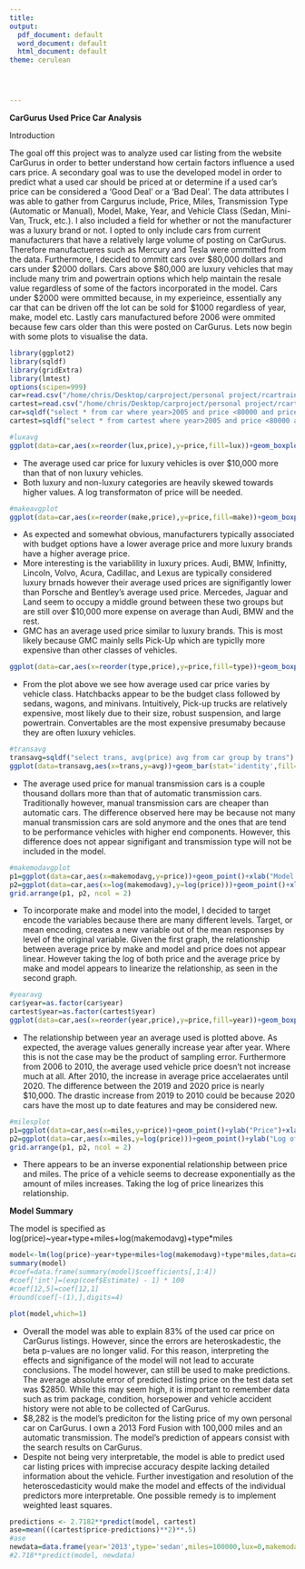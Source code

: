 ```yaml
---
title: 
output:
  pdf_document: default
  word_document: default
  html_document: default
theme: cerulean




---
```

\centering
**CarGurus Used Price Car Analysis**

Introduction

\raggedright
The goal off this project was to analyze used car listing from the website CarGurus in order to better understand how certain factors influence a used cars price. A secondary goal was to use the developed model in order to predict what a used car should be priced at or determine if a used car's price can be considered a 'Good Deal' or a 'Bad Deal'. The data attributes I was able to gather from Cargurus include, Price, Miles, Transmission Type (Automatic or Manual), Model, Make, Year, and Vehicle Class (Sedan, Mini-Van, Truck, etc.). I also included a field for whether or not the manufacturer was a luxury brand or not.  I opted to only include cars from current manufacturers that have a relatively large volume of posting on CarGurus.  Therefore manufactueres such as Mercury and Tesla were ommitted from the data. Furthermore, I decided to ommitt cars over $80,000 dollars and cars under $2000 dollars.  Cars above $80,000 are luxury vehicles that may include many trim and powertrain options which help maintain the resale value regardless of some of the factors incorporated in the model.  Cars under $2000 were ommitted because, in my experieince, essentially any car that can be driven off the lot can be sold for $1000 regardless of year, make, model etc. Lastly cars manufactured before 2006 were ommited because few cars older than this were posted on CarGurus. Lets now begin with some plots to visualise the data.


```r
library(ggplot2)
library(sqldf)
library(gridExtra)
library(lmtest)
options(scipen=999)
car=read.csv("/home/chris/Desktop/carproject/personal project/rcartraindata.csv",header=TRUE)
cartest=read.csv("/home/chris/Desktop/carproject/personal project/rcartestdata.csv",header=TRUE)
car=sqldf("select * from car where year>2005 and price <80000 and price>2000")
cartest=sqldf("select * from cartest where year>2005 and price <80000 and price >2000")
```


```r
#luxavg
ggplot(data=car,aes(x=reorder(lux,price),y=price,fill=lux))+geom_boxplot()+theme(axis.text.x = element_text(angle=90),legend.position = 'none')+xlab("Luxury")+ylab('Price')+ggtitle("Used Vehicle Price by Luxury Status")+theme(plot.title=element_text(hjust=.5))+theme(plot.title = element_text(size=10))+scale_y_continuous(breaks=seq(0,85000,by=10000))
```

  * The average used car price for luxury vehicles is over $10,000 more than that of non luxury vehicles.
  * Both luxury and non-luxury categories are heavily skewed towards higher values.  A log transformaton of price will be needed.

```r
#makeavgplot
ggplot(data=car,aes(x=reorder(make,price),y=price,fill=make))+geom_boxplot()+theme(axis.text.x = element_text(angle=90),legend.position = 'none')+xlab("Manufacturer")+ylab('Price')+ggtitle("Used Car Price by Manufacturer")+theme(plot.title=element_text(hjust=.5))+theme(plot.title = element_text(size=10))+scale_y_continuous(breaks=seq(0,85000,by=10000))
```

  * As expected and somewhat obvious, manufacturers typically associated with budget options have a lower average price and more luxury brands have a higher average price. 
  * More interesting is the variablility in luxury prices.  Audi, BMW, Infinitty, Lincoln, Volvo, Acura, Cadillac, and Lexus are typically considered luxury brnads however their average used prices are signifigantly lower than Porsche and Bentley's average used price.  Mercedes, Jaguar and Land seem to occupy a middle ground between these two groups but are still over $10,000 more expense on average than Audi, BMW and the rest.
  * GMC has an average used price similar to luxury brands.  This is most likely because GMC mainly sells Pick-Up which are typiclly more expensive than other classes of vehicles.  


```r
ggplot(data=car,aes(x=reorder(type,price),y=price,fill=type))+geom_boxplot()+theme(axis.text.x = element_text(angle=90),legend.position = 'none')+xlab("Vehicle Class")+ylab('Price')+ggtitle("Used Price by Vehicle Class")+theme(plot.title=element_text(hjust=.5))+theme(plot.title = element_text(size=10))+scale_y_continuous(breaks=seq(0,85000,by=10000))
```

  * From the plot above we see how average used car price varies by vehicle class. Hatchbacks appear to be the budget class followed by sedans, wagons, and minivans.  Intuitively, Pick-up trucks are relatively expensive, most likely due to their size, robust suspension, and large powertrain.  Convertables are the most expensive presumaby because they are often luxury vehicles.
  
  
  
```r
#transavg
transavg=sqldf("select trans, avg(price) avg from car group by trans")
ggplot(data=transavg,aes(x=trans,y=avg))+geom_bar(stat='identity',fill='blue4')+xlab("Transmission Type")+ylab("Average Price")+ggtitle("Average Used Car Price by Transmission Type")+theme(plot.title = element_text(hjust = 0.5))+theme(plot.title = element_text(size=10))
```

  * The average used price for manual transmission cars is a couple thousand dollars more than that of automatic transmission cars.  Traditionally however, manual transmission cars are cheaper than automatic cars.  The difference observed here may be because not many manual transmission cars are sold anymore and the ones that are tend to be performance vehicles with higher end components. However, this difference does not appear signifigant and transmission type will not be included in the model.
  
  
  
```r
#makemodavgplot
p1=ggplot(data=car,aes(x=makemodavg,y=price))+geom_point()+xlab("Model Average")+ylab("Price")+ggtitle("Used Car Price vs Model Average")+scale_y_continuous(labels=scales::comma)+scale_x_continuous(labels=scales::comma)+ theme(plot.title = element_text(size=8))+theme(plot.title = element_text(hjust = 0.5))
p2=ggplot(data=car,aes(x=log(makemodavg),y=log(price)))+geom_point()+xlab("Log Model Average")+ylab("Log Price")+ggtitle("Log Use Car Price vs Log Model Average")+scale_y_continuous(labels=scales::comma)+scale_x_continuous(labels=scales::comma)+ theme(plot.title = element_text(size=8))+theme(plot.title = element_text(hjust = 0.5))
grid.arrange(p1, p2, ncol = 2)
```

  * To incorporate make and model into the model, I decided to target encode the variables because there are many different levels.  Target, or mean encoding, creates a new variable out of the mean responses by level of the original variable.  Given the first graph, the relationship between average price by make and model and price does not appear linear.  However taking the log of both price and the average price by make and model appears to linearize the relationship, as seen in the second graph. 
  
  
  
```r
#yearavg
car$year=as.factor(car$year)
cartest$year=as.factor(cartest$year)
ggplot(data=car,aes(x=reorder(year,price),y=price,fill=year))+geom_boxplot()+theme(axis.text.x = element_text(angle=90),legend.position = 'none')+xlab("Year")+ylab('Price')+ggtitle("Used Vehicle Price by Year")+theme(plot.title=element_text(hjust=.5))+theme(plot.title = element_text(size=10))+scale_y_continuous(breaks=seq(0,85000,by=10000))
```


  * The relationship between year an average used is plotted above.  As expected, the average values generally increase year after year. Where this is not the case may be the product of sampling error.  Furthermore from 2006 to 2010, the average used vehicle price doesn't not increase much at all.  After 2010, the increase in average price accelaerates until 2020.  The difference between the 2019 and 2020 price is nearly $10,000.  The drastic increase from 2019 to 2010 could be because 2020 cars have the most up to date features and may be considered new.
  
  
```r
#milesplot
p1=ggplot(data=car,aes(x=miles,y=price))+geom_point()+ylab("Price")+xlab("Miles")+ggtitle("Car Price vs Miles")+scale_x_continuous(labels=scales::comma)+theme(plot.title = element_text(hjust = 0.5))+theme(plot.title = element_text(size=8))
p2=ggplot(data=car,aes(x=miles,y=log(price)))+geom_point()+ylab("Log of Price")+xlab("Miles")+ggtitle("Car Price vs Miles")+scale_x_continuous(labels=scales::comma)+theme(plot.title = element_text(hjust = 0.5))+theme(plot.title = element_text(size=8))
grid.arrange(p1, p2, ncol = 2)
```

  * There appears to be an inverse exponential relationship between price and miles.  The price of a vehicle seems to decrease exponentially as the amount of miles increases.  Taking the log of price linearizes this relationship.

\centering
**Model Summary**


\raggedright
 
The model is specified as log(price)~year+type+miles+log(makemodavg)+type*miles
```r
model<-lm(log(price)~year+type+miles+log(makemodavg)+type*miles,data=car)
summary(model)
#coef=data.frame(summary(model)$coefficients[,1:4])
#coef['int']=(exp(coef$Estimate) - 1) * 100
#coef[12,5]=coef[12,1]
#round(coef[-(1),],digits=4)

```

```r
plot(model,which=1)
```
  
  * Overall the model was able to explain 83% of the used car price on CarGurus listings.  However, since the errors are heteroskadestic, the beta p-values are no longer valid.  For this reason, interpreting the effects and signifigance of the model will not lead to accurate conclusions.  The model however, can still be used to make predictions. The average absolute error of predicted listing price on the test data set was $2850.  While this may seem high, it is important to remember data such as trim package, condition, horsepower and vehicle accident history were not able to be collected of CarGurus.
  * $8,282 is the model's prediciton for the listing price of my own personal car on CarGurus.  I own a 2013 Ford Fusion with 100,000 miles and an automatic transmission.  The model's prediction of appears consist with the search results on CarGurus.
  * Despite not being very interpretable, the model is able to predict used car listing prices with imprecise accuracy despite lacking detailed information about the vehicle.  Further investigation and resolution of the heteroscedasticity would make the model and effects of the individual predictors more interpretable.  One possible remedy is to implement weighted least squares.
  
```r
predictions <- 2.7182**predict(model, cartest)
ase=mean(((cartest$price-predictions)**2)**.5)
#ase
newdata=data.frame(year='2013',type='sedan',miles=100000,lux=0,makemodavg=14007)
#2.718**predict(model, newdata) 
```
